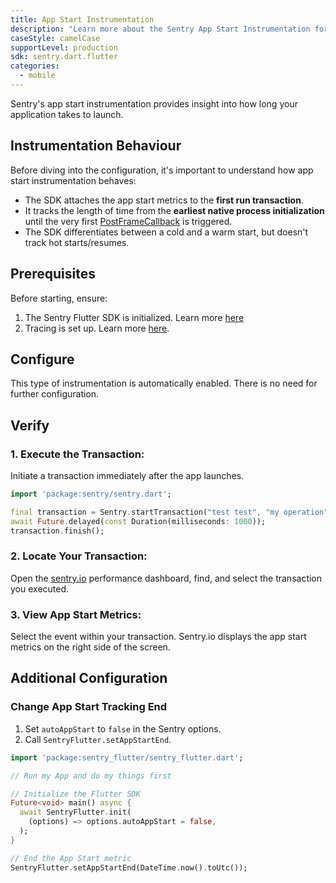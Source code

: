 ```yaml
---
title: App Start Instrumentation
description: "Learn more about the Sentry App Start Instrumentation for the Flutter SDK."
caseStyle: camelCase
supportLevel: production
sdk: sentry.dart.flutter
categories:
  - mobile
---
```


Sentry's app start instrumentation provides insight into how long your application takes to launch.

## Instrumentation Behaviour

Before diving into the configuration, it's important to understand how app start instrumentation behaves:

- The SDK attaches the app start metrics to the **first run transaction**.
- It tracks the length of time from the **earliest native process initialization** until the very first [PostFrameCallback](https://api.flutter.dev/flutter/scheduler/SchedulerBinding/addPostFrameCallback.html) is triggered.
- The SDK differentiates between a cold and a warm start, but doesn't track hot starts/resumes.

## Prerequisites

Before starting, ensure:

1. The Sentry Flutter SDK is initialized. Learn more [here](/platforms/flutter/#configure)
2. Tracing is set up. Learn more [here](/platforms/flutter/tracing/).

## Configure

This type of instrumentation is automatically enabled. There is no need for further configuration.

## Verify

### 1. Execute the Transaction:

Initiate a transaction immediately after the app launches.

```dart
import 'package:sentry/sentry.dart';

final transaction = Sentry.startTransaction("test test", "my operation");
await Future.delayed(const Duration(milliseconds: 1000));
transaction.finish();
```

### 2. Locate Your Transaction:

Open the [sentry.io](https://sentry.io/) performance dashboard, find, and select the transaction you executed.

### 3. View App Start Metrics:

Select the event within your transaction. Sentry.io displays the app start metrics on the right side of the screen.

## Additional Configuration

### Change App Start Tracking End

1. Set `autoAppStart` to `false` in the Sentry options.
2. Call `SentryFlutter.setAppStartEnd`.

```dart
import 'package:sentry_flutter/sentry_flutter.dart';

// Run my App and do my things first

// Initialize the Flutter SDK
Future<void> main() async {
  await SentryFlutter.init(
    (options) => options.autoAppStart = false,
  );
}

// End the App Start metric
SentryFlutter.setAppStartEnd(DateTime.now().toUtc());
```
